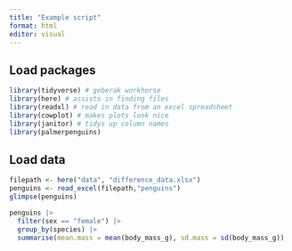 ```yaml
---
title: "Example script"
format: html
editor: visual
---
```


## Load packages

```r
library(tidyverse) # geberak workhorse
library(here) # assists in finding files
library(readxl) # read in data from an excel spreadsheet
library(cowplot) # makes plots look nice
library(janitor) # tidys up column names
library(palmerpenguins)
```

## Load data

```r
filepath <- here("data", "difference_data.xlsx")
penguins <- read_excel(filepath,"penguins")
glimpse(penguins)
```

```r
penguins |>
  filter(sex == "female") |>
  group_by(species) |>
  summarise(mean.mass = mean(body_mass_g), sd.mass = sd(body_mass_g))
```

```r

```

